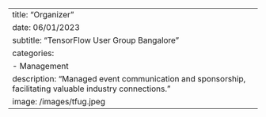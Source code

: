 ---
title: "Organizer"
date: 06/01/2023
subtitle: "TensorFlow User Group Bangalore"
categories: 
  - Management
description: "Managed event communication and sponsorship, facilitating valuable industry connections."
image: /images/tfug.jpeg
---
